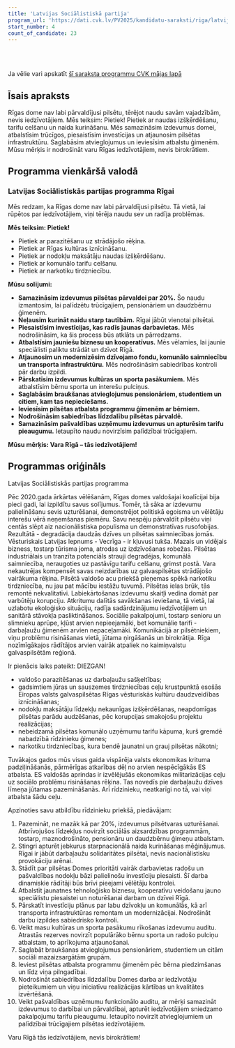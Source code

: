 ```yaml
---
title: 'Latvijas Sociālistiskā partija'
program_url: 'https://dati.cvk.lv/PV2025/kandidatu-saraksti/riga/latvijas-socialistiska-partija'
start_number: 4
count_of_candidate: 23
---
```



<Badge text="Izdevumu samazināšana" variant="note" size="small" /> <Badge text="Sociālā aizsardzība" variant="note" size="small" /> <Badge text="Darbavietu piesaiste" variant="note" size="small" /> <Badge text="Tarifu kontrole" variant="note" size="small" /> <Badge text="Sabiedrības līdzdalība" variant="note" size="small" />

<br/><br/> 

<Card title='Šis ir mākslīga intelekta ģenerēts apraksts' icon='starlight'>
    Ja vēlie vari apskatīt <a href={frontmatter.program_url} target='_blank'>šī saraksta programmu CVK mājas lapā</a>
    </Card>

## Īsais apraksts

Rīgas dome nav labi pārvaldījusi pilsētu, tērējot naudu savām vajadzībām, nevis iedzīvotājiem. Mēs teiksim: Pietiek! Pietiek ar naudas izšķērdēšanu, tarifu celšanu un naida kurināšanu. Mēs samazināsim izdevumus domei, atbalstīsim trūcīgos, piesaistīsim investīcijas un atjaunosim pilsētas infrastruktūru. Saglabāsim atvieglojumus un ieviesīsim atbalstu ģimenēm. Mūsu mērķis ir nodrošināt varu Rīgas iedzīvotājiem, nevis birokrātiem.

## Programma vienkāršā valodā

### Latvijas Sociālistiskās partijas programma Rīgai

Mēs redzam, ka Rīgas dome nav labi pārvaldījusi pilsētu. Tā vietā, lai rūpētos par iedzīvotājiem, viņi tērēja naudu sev un radīja problēmas.

**Mēs teiksim: Pietiek!**

*   Pietiek ar parazitēšanu uz strādājošo rēķina.
*   Pietiek ar Rīgas kultūras iznīcināšanu.
*   Pietiek ar nodokļu maksātāju naudas izšķērdēšanu.
*   Pietiek ar komunālo tarifu celšanu.
*   Pietiek ar narkotiku tirdzniecību.

**Mūsu solījumi:**

*   **Samazināsim izdevumus pilsētas pārvaldei par 20%.** Šo naudu izmantosim, lai palīdzētu trūcīgajiem, pensionāriem un daudzbērnu ģimenēm.
*   **Neļausim kurināt naidu starp tautībām.** Rīgai jābūt vienotai pilsētai.
*   **Piesaistīsim investīcijas, kas radīs jaunas darbavietas.** Mēs nodrošināsim, ka šis process būs atklāts un pārredzams.
*   **Atbalstīsim jauniešu biznesu un kooperatīvus.** Mēs vēlamies, lai jaunie speciālisti paliktu strādāt un dzīvot Rīgā.
*   **Atjaunosim un modernizēsim dzīvojamo fondu, komunālo saimniecību un transporta infrastruktūru.** Mēs nodrošināsim sabiedrības kontroli pār darbu izpildi.
*   **Pārskatīsim izdevumus kultūras un sporta pasākumiem.** Mēs atbalstīsim bērnu sporta un interešu pulciņus.
*   **Saglabāsim braukšanas atvieglojumus pensionāriem, studentiem un citiem, kam tas nepieciešams.**
*   **Ieviesīsim pilsētas atbalsta programmu ģimenēm ar bērniem.**
*   **Nodrošināsim sabiedrības līdzdalību pilsētas pārvaldē.**
*   **Samazināsim pašvaldības uzņēmumu izdevumus un apturēsim tarifu pieaugumu.** Ietaupīto naudu novirzīsim palīdzībai trūcīgajiem.

**Mūsu mērķis: Vara Rīgā – tās iedzīvotājiem!**

## Programmas oriģināls

Latvijas Sociālistiskās partijas programma

Pēc 2020.gada ārkārtas vēlēšanām, Rīgas domes valdošajai koalīcijai bija pieci gadi, lai izpildītu savus solījumus. Tomēr, tā sāka ar izdevumu palielināšanu sevis uzturēšanai, demonstrējot politiskā egoisma un vēlētāju interešu vērā neņemšanas piemēru.
Savu nespēju pārvaldīt pilsētu viņi centās slēpt aiz nacionālistiska populisma un demonstratīvas rusofobijas. Rezultātā - degradācija daudzās dzīves un pilsētas saimniecības jomās. Vēsturiskais Latvijas lepnums - Vecrīga - ir kļuvusi tukša. Mazais un vidējais bizness, tostarp tūrisma joma, atrodas uz izdzīvošanas robežas. Pilsētas industriālais un tranzīta potenciāls strauji degradējas, komunālā saimniecība, neraugoties uz pastāvīgu tarifu celšanu, grimst postā. Vara nekautrējas kompensēt savas neizdarības uz galvaspilsētas strādājošo vairākuma rēķina. Pilsētā valdošo acu priekšā pieņemas spēkā narkotiku tirdzniecība, nu jau pat mācību iestāžu tuvumā. Pilsētas ielas brūk, tās remontē nekvalitatīvi. Labiekārtošanas izdevumu skaitļi vedina domāt par varbūtēju korupciju. Atkritumu dalītās savākšanas ieviešana, tā vietā, lai uzlabotu ekoloģisko situāciju, radīja sadārdzinājumu iedzīvotājiem un sanitārā stāvokļa pasliktināšanos. Sociālie pakalpojumi, tostarp senioru un slimnieku aprūpe, kļūst arvien nepieejamāki, bet komunālie tarifi - darbaļaužu ģimenēm arvien nepaceļamāki. Komunikācijā ar pilsētniekiem, viņu problēmu risināšanas vietā, jūtama ņirgāšanās un birokrātija. Rīga nozīmīgākajos rādītājos arvien vairāk atpaliek no kaimiņvalstu galvaspilsētām reģionā.

Ir pienācis laiks pateikt: DIEZGAN!
- valdošo parazitēšanas uz darbaļaužu sašķeltības;
- gadsimtiem jūras un sauszemes tirdzniecības ceļu krustpunktā esošās Eiropas valsts galvaspilsētas Rīgas vēsturiskās kultūru daudzveidības iznīcināšanas;
- nodokļu maksātāju līdzekļu nekaunīgas izšķērdēšanas, neapdomīgas pilsētas parādu audzēšanas, pēc korupcijas smakojošu projektu realizācijas;
- nebeidzamā pilsētas komunālo uzņēmumu tarifu kāpuma, kurš gremdē nabadzībā rīdzinieku ģimenes;
- narkotiku tirdzniecības, kura bendē jaunatni un grauj pilsētas nākotni;

Tuvākajos gados mūs visus gaida vispārēja valsts ekonomikas krituma padziļināšanās, pārmērīgas atkarības dēļ no arvien nespēcīgākās ES atbalsta. ES valdošās aprindas ir izvēlējušās ekonomikas militarizācijas ceļu uz sociālo problēmu risināšanas rēķina. Tas novedīs pie darbaļaužu dzīves līmeņa jūtamas pazemināšanās. Arī rīdzinieku, neatkarīgi no tā, vai viņi atbalsta šādu ceļu.

Apzinoties savu atbildību rīdzinieku priekšā, piedāvājam:
1. Pazemināt, ne mazāk kā par 20%, izdevumus pilsētvaras uzturēšanai. Atbrīvojušos līdzekļus novirzīt sociālās aizsardzības programmām, tostarp, maznodrošināto, pensionāru un daudzbērnu ģimeņu atbalstam.
2. Stingri apturēt jebkurus starpnacionālā naida kurināšanas mēģinājumus. Rīgai ir jābūt darbaļaužu solidaritātes pilsētai, nevis nacionālistisku provokāciju arēnai.
3. Stādīt par pilsētas Domes prioritāti vairāk darbavietas radošu un pašvaldības nodokļu bāzi palielinošu investīciju piesaisti. Šī darba dinamiskie rādītāji būs brīvi pieejami vēlētāju kontrolei.
4. Atbalstīt jaunatnes tehnoloģisko biznesu, kooperatīvu veidošanu jauno speciālistu piesaistei un noturēšanai darbam un dzīvei Rīgā.
5. Pārskatīt investīciju plānus par labu dzīvokļu un komunālās, kā arī transporta infrastruktūras remontam un modernizācijai. Nodrošināt darbu izpildes sabiedrisko kontroli.
6. Veikt masu kultūras un sporta pasākumu rīkošanas izdevumu auditu. Atrastās rezerves novirzīt populārāko bērnu sporta un radošo pulciņu atbalstam, to aprīkojuma atjaunošanai.
7. Saglabāt braukšanas atvieglojumus pensionāriem, studentiem un citām sociāli mazaizsargātām grupām.
8. Ieviest pilsētas atbalsta programmu ģimenēm pēc bērna piedzimšanas un līdz viņa pilngadībai.
9. Nodrošināt sabiedrības līdzdalību Domes darba ar iedzīvotāju pieteikumiem un viņu iniciatīvu realizācijas kārtības un kvalitātes izvērtēšanā.
10. Veikt pašvaldības uzņēmumu funkcionālo auditu, ar mērķi samazināt izdevumus to darbībai un pārvaldībai, apturēt iedzīvotājiem sniedzamo pakalpojumu tarifu pieaugumu. Ietaupīto novirzīt atvieglojumiem un palīdzībai trūcīgajiem pilsētas iedzīvotājiem.

Varu Rīgā tās iedzīvotājiem, nevis birokrātiem!
